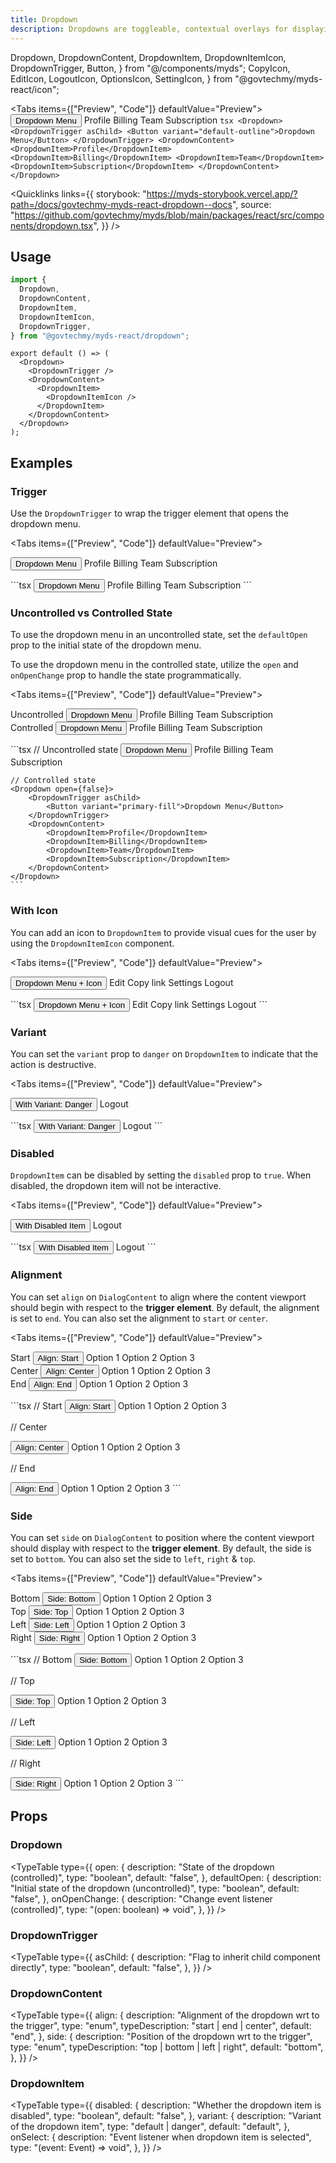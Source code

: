 ```yaml
---
title: Dropdown
description: Dropdowns are toggleable, contextual overlays for displaying lists of links and more.
---
```


  Dropdown,
  DropdownContent,
  DropdownItem,
  DropdownItemIcon,
  DropdownTrigger,
  Button,
} from "@/components/myds";
  CopyIcon,
  EditIcon,
  LogoutIcon,
  OptionsIcon,
  SettingIcon,
} from "@govtechmy/myds-react/icon";

<Tabs items={["Preview", "Code"]} defaultValue="Preview">
  <Tab value="Preview" className="not-prose flex justify-center">
    <Dropdown>
      <DropdownTrigger asChild>
        <Button variant="default-outline">Dropdown Menu</Button>
      </DropdownTrigger>
      <DropdownContent>
        <DropdownItem>Profile</DropdownItem>
        <DropdownItem>Billing</DropdownItem>
        <DropdownItem>Team</DropdownItem>
        <DropdownItem>Subscription</DropdownItem>
      </DropdownContent>
    </Dropdown>
  </Tab>
  <Tab value="Code">
    ```tsx
    <Dropdown>
      <DropdownTrigger asChild>
        <Button variant="default-outline">Dropdown Menu</Button>
      </DropdownTrigger>
      <DropdownContent>
        <DropdownItem>Profile</DropdownItem>
        <DropdownItem>Billing</DropdownItem>
        <DropdownItem>Team</DropdownItem>
        <DropdownItem>Subscription</DropdownItem>
      </DropdownContent>
    </Dropdown>
    ```
  </Tab>
</Tabs>

<Quicklinks
  links={{
    storybook:
      "https://myds-storybook.vercel.app/?path=/docs/govtechmy-myds-react-dropdown--docs",
    source:
      "https://github.com/govtechmy/myds/blob/main/packages/react/src/components/dropdown.tsx",
  }}
/>

## Usage

```ts copy title="Import"
import {
  Dropdown,
  DropdownContent,
  DropdownItem,
  DropdownItemIcon,
  DropdownTrigger,
} from "@govtechmy/myds-react/dropdown";
```

```tsx copy title="Anatomy"
export default () => (
  <Dropdown>
    <DropdownTrigger />
    <DropdownContent>
      <DropdownItem>
        <DropdownItemIcon />
      </DropdownItem>
    </DropdownContent>
  </Dropdown>
);
```

## Examples

### Trigger

Use the `DropdownTrigger` to wrap the trigger element that opens the dropdown menu.

<Tabs items={["Preview", "Code"]} defaultValue="Preview">
  <Tab value="Preview">
    <div className="not-prose flex flex-col items-center gap-3">
    <Dropdown>
      <DropdownTrigger asChild>
        <Button variant="primary-fill">Dropdown Menu</Button>
      </DropdownTrigger>
      <DropdownContent>
        <DropdownItem>Profile</DropdownItem>
        <DropdownItem>Billing</DropdownItem>
        <DropdownItem>Team</DropdownItem>
        <DropdownItem>Subscription</DropdownItem>
      </DropdownContent>
    </Dropdown>
    </div>

  </Tab>
  <Tab value="Code">
    ```tsx
     <Dropdown>
      <DropdownTrigger asChild>
        <Button variant="primary-fill">Dropdown Menu</Button>
      </DropdownTrigger>
      <DropdownContent>
        <DropdownItem>Profile</DropdownItem>
        <DropdownItem>Billing</DropdownItem>
        <DropdownItem>Team</DropdownItem>
        <DropdownItem>Subscription</DropdownItem>
      </DropdownContent>
    </Dropdown>
    ```

  </Tab>
</Tabs>

### Uncontrolled vs Controlled State

To use the dropdown menu in an uncontrolled state, set the `defaultOpen` prop to the initial state of the dropdown menu.

To use the dropdown menu in the controlled state, utilize the `open` and `onOpenChange` prop to handle the state programmatically.

<Tabs items={["Preview", "Code"]} defaultValue="Preview">
  <Tab value="Preview">
    <div className="not-prose flex flex-col gap-3 items-center">
        <div>
            Uncontrolled
             <Dropdown defaultOpen={false}>
                <DropdownTrigger asChild>
                    <Button variant="primary-fill">Dropdown Menu</Button>
                </DropdownTrigger>
                <DropdownContent>
                    <DropdownItem>Profile</DropdownItem>
                    <DropdownItem>Billing</DropdownItem>
                    <DropdownItem>Team</DropdownItem>
                    <DropdownItem>Subscription</DropdownItem>
                </DropdownContent>
            </Dropdown>
        </div>
        <div>
            Controlled
            <Dropdown open={false}>
                <DropdownTrigger asChild>
                    <Button variant="primary-fill">Dropdown Menu</Button>
                </DropdownTrigger>
                <DropdownContent>
                    <DropdownItem>Profile</DropdownItem>
                    <DropdownItem>Billing</DropdownItem>
                    <DropdownItem>Team</DropdownItem>
                    <DropdownItem>Subscription</DropdownItem>
                </DropdownContent>
            </Dropdown>
        </div>
    </div>

  </Tab>
  <Tab value="Code">
    ```tsx
    // Uncontrolled state
    <Dropdown defaultOpen={false}>
        <DropdownTrigger asChild>
            <Button variant="primary-fill">Dropdown Menu</Button>
        </DropdownTrigger>
        <DropdownContent>
            <DropdownItem>Profile</DropdownItem>
            <DropdownItem>Billing</DropdownItem>
            <DropdownItem>Team</DropdownItem>
            <DropdownItem>Subscription</DropdownItem>
        </DropdownContent>
    </Dropdown>

    // Controlled state
    <Dropdown open={false}>
        <DropdownTrigger asChild>
            <Button variant="primary-fill">Dropdown Menu</Button>
        </DropdownTrigger>
        <DropdownContent>
            <DropdownItem>Profile</DropdownItem>
            <DropdownItem>Billing</DropdownItem>
            <DropdownItem>Team</DropdownItem>
            <DropdownItem>Subscription</DropdownItem>
        </DropdownContent>
    </Dropdown>
    ```

  </Tab>
</Tabs>

### With Icon

You can add an icon to `DropdownItem` to provide visual cues for the user by using the `DropdownItemIcon` component.

<Tabs items={["Preview", "Code"]} defaultValue="Preview">
  <Tab value="Preview">
    <div className="not-prose space-y-2 flex flex-col items-center">
        <Dropdown>
            <DropdownTrigger asChild>
                <Button variant="primary-fill">Dropdown Menu + Icon</Button>
            </DropdownTrigger>
            <DropdownContent side="bottom" align="end">
                <DropdownItem>
                <DropdownItemIcon>
                    <EditIcon />
                </DropdownItemIcon>
                Edit
                </DropdownItem>
                <DropdownItem>
                <DropdownItemIcon>
                    <CopyIcon />
                </DropdownItemIcon>
                Copy link
                </DropdownItem>
                <DropdownItem>
                <DropdownItemIcon>
                    <SettingIcon />
                </DropdownItemIcon>
                Settings
                </DropdownItem>
                <DropdownItem variant="danger">
                <DropdownItemIcon>
                    <LogoutIcon />
                </DropdownItemIcon>
                <span className="text-inherit">Logout</span>
                </DropdownItem>
            </DropdownContent>
        </Dropdown>
    </div>

  </Tab>
  <Tab value="Code">
    ```tsx
    <Dropdown>
        <DropdownTrigger asChild>
            <Button variant="primary-fill">Dropdown Menu + Icon</Button>
        </DropdownTrigger>
        <DropdownContent side="bottom" align="end">
            <DropdownItem>
                <DropdownItemIcon>
                    <EditIcon />
                </DropdownItemIcon>
                Edit
            </DropdownItem>
            <DropdownItem>
                <DropdownItemIcon>
                    <CopyIcon />
                </DropdownItemIcon>
                Copy link
            </DropdownItem>
            <DropdownItem>
                <DropdownItemIcon>
                    <SettingIcon />
                </DropdownItemIcon>
                Settings
            </DropdownItem>
            <DropdownItem variant="danger">
                <DropdownItemIcon>
                    <LogoutIcon />
                </DropdownItemIcon>
                Logout
            </DropdownItem>
        </DropdownContent>
    </Dropdown>
    ```

  </Tab>
</Tabs>

### Variant

You can set the `variant` prop to `danger` on `DropdownItem` to indicate that the action is destructive.

<Tabs items={["Preview", "Code"]} defaultValue="Preview">
  <Tab value="Preview">
    <div className="not-prose flex justify-center">
      <Dropdown>
        <DropdownTrigger asChild>
            <Button variant="primary-fill">With Variant: Danger </Button>
        </DropdownTrigger>
        <DropdownContent side="bottom" align="end">
            <DropdownItem variant="danger">
                <DropdownItemIcon>
                    <LogoutIcon />
                </DropdownItemIcon>
                <span className="text-inherit">Logout</span>
            </DropdownItem>
        </DropdownContent>
    </Dropdown>
    </div>

  </Tab>
  <Tab value="Code">
    ```tsx
    <Dropdown>
        <DropdownTrigger asChild>
            <Button variant="primary-fill">With Variant: Danger </Button>
        </DropdownTrigger>
        <DropdownContent side="bottom" align="end">
            <DropdownItem variant="danger">
                <DropdownItemIcon>
                    <LogoutIcon />
                </DropdownItemIcon>
                Logout
            </DropdownItem>
        </DropdownContent>
    </Dropdown>
    ```

  </Tab>
</Tabs>

### Disabled

`DropdownItem` can be disabled by setting the `disabled` prop to `true`. When disabled, the dropdown item will not be interactive.

<Tabs items={["Preview", "Code"]} defaultValue="Preview">
  <Tab value="Preview">
    <div className="not-prose flex justify-center">
    <Dropdown>
        <DropdownTrigger asChild>
            <Button variant="primary-fill">With Disabled Item </Button>
        </DropdownTrigger>
        <DropdownContent>
            <DropdownItem disabled>
                <DropdownItemIcon>
                    <LogoutIcon />
                </DropdownItemIcon>
                <span className="text-inherit">Logout</span>
            </DropdownItem>
        </DropdownContent>
    </Dropdown>
    </div>

  </Tab>
  <Tab value="Code">
    ```tsx
    <Dropdown>
        <DropdownTrigger asChild>
            <Button variant="primary-fill">With Disabled Item </Button>
        </DropdownTrigger>
        <DropdownContent>
            <DropdownItem disabled>
                <DropdownItemIcon>
                    <LogoutIcon />
                </DropdownItemIcon>
                <span className="text-inherit">Logout</span>
            </DropdownItem>
        </DropdownContent>
    </Dropdown>
    ```

  </Tab>
</Tabs>

### Alignment

You can set `align` on `DialogContent` to align where the content viewport should begin with respect to the **trigger element**. By default, the alignment is set to `end`. You can also set the alignment to `start` or `center`.

<Tabs items={["Preview", "Code"]} defaultValue="Preview">
  <Tab value="Preview">
    <div className="not-prose flex justify-center gap-3">
      <div>
        Start
        <Dropdown>
            <DropdownTrigger asChild>
                <Button variant="primary-fill">Align: Start </Button>
            </DropdownTrigger>
            <DropdownContent align="start">
                <DropdownItem>Option 1</DropdownItem>
                <DropdownItem>Option 2</DropdownItem>
                <DropdownItem>Option 3</DropdownItem>
            </DropdownContent>
        </Dropdown>
      </div>
      <div>
        Center
       <Dropdown>
            <DropdownTrigger asChild>
                <Button variant="primary-fill">Align: Center </Button>
            </DropdownTrigger>
            <DropdownContent align="center">
                <DropdownItem>Option 1</DropdownItem>
                <DropdownItem>Option 2</DropdownItem>
                <DropdownItem>Option 3</DropdownItem>
            </DropdownContent>
        </Dropdown>
      </div>
      <div>
        End
       <Dropdown>
            <DropdownTrigger asChild>
                <Button variant="primary-fill">Align: End </Button>
            </DropdownTrigger>
            <DropdownContent align="end">
                <DropdownItem>Option 1</DropdownItem>
                <DropdownItem>Option 2</DropdownItem>
                <DropdownItem>Option 3</DropdownItem>
            </DropdownContent>
        </Dropdown>
      </div>
    </div>

  </Tab>
  <Tab value="Code">
```tsx
// Start
<Dropdown>
    <DropdownTrigger asChild>
        <Button variant="primary-fill">Align: Start </Button>
    </DropdownTrigger>
    <DropdownContent align="start">
        <DropdownItem>Option 1</DropdownItem>
        <DropdownItem>Option 2</DropdownItem>
        <DropdownItem>Option 3</DropdownItem>
    </DropdownContent>
</Dropdown>

// Center

<Dropdown>
  <DropdownTrigger asChild>
    <Button variant="primary-fill">Align: Center </Button>
  </DropdownTrigger>
  <DropdownContent align="center">
    <DropdownItem>Option 1</DropdownItem>
    <DropdownItem>Option 2</DropdownItem>
    <DropdownItem>Option 3</DropdownItem>
  </DropdownContent>
</Dropdown>

// End

<Dropdown>
  <DropdownTrigger asChild>
    <Button variant="primary-fill">Align: End </Button>
  </DropdownTrigger>
  <DropdownContent align="end">
    <DropdownItem>Option 1</DropdownItem>
    <DropdownItem>Option 2</DropdownItem>
    <DropdownItem>Option 3</DropdownItem>
  </DropdownContent>
</Dropdown>
```

  </Tab>
</Tabs>

### Side

You can set `side` on `DialogContent` to position where the content viewport should display with respect to the **trigger element**. By default, the side is set to `bottom`. You can also set the side to `left`, `right` & `top`.

<Tabs items={["Preview", "Code"]} defaultValue="Preview">
  <Tab value="Preview">
    <div className="not-prose flex justify-center gap-3">
      <div>
        Bottom
        <Dropdown>
            <DropdownTrigger asChild>
                <Button variant="primary-fill">Side: Bottom </Button>
            </DropdownTrigger>
            <DropdownContent side="bottom">
                <DropdownItem>Option 1</DropdownItem>
                <DropdownItem>Option 2</DropdownItem>
                <DropdownItem>Option 3</DropdownItem>
            </DropdownContent>
        </Dropdown>
      </div>
      <div>
        Top
       <Dropdown>
            <DropdownTrigger asChild>
                <Button variant="primary-fill">Side: Top </Button>
            </DropdownTrigger>
            <DropdownContent side="top">
                <DropdownItem>Option 1</DropdownItem>
                <DropdownItem>Option 2</DropdownItem>
                <DropdownItem>Option 3</DropdownItem>
            </DropdownContent>
        </Dropdown>
      </div>
      <div>
        Left
       <Dropdown>
            <DropdownTrigger asChild>
                <Button variant="primary-fill">Side: Left </Button>
            </DropdownTrigger>
            <DropdownContent side="left">
                <DropdownItem>Option 1</DropdownItem>
                <DropdownItem>Option 2</DropdownItem>
                <DropdownItem>Option 3</DropdownItem>
            </DropdownContent>
        </Dropdown>
      </div>
      <div>
        Right
       <Dropdown>
            <DropdownTrigger asChild>
                <Button variant="primary-fill">Side: Right </Button>
            </DropdownTrigger>
            <DropdownContent side="right">
                <DropdownItem>Option 1</DropdownItem>
                <DropdownItem>Option 2</DropdownItem>
                <DropdownItem>Option 3</DropdownItem>
            </DropdownContent>
        </Dropdown>
      </div>
    </div>

  </Tab>
  <Tab value="Code">
```tsx
// Bottom
 <Dropdown>
    <DropdownTrigger asChild>
        <Button variant="primary-fill">Side: Bottom </Button>
    </DropdownTrigger>
    <DropdownContent side="bottom">
        <DropdownItem>Option 1</DropdownItem>
        <DropdownItem>Option 2</DropdownItem>
        <DropdownItem>Option 3</DropdownItem>
    </DropdownContent>
</Dropdown>

// Top

<Dropdown>
  <DropdownTrigger asChild>
    <Button variant="primary-fill">Side: Top </Button>
  </DropdownTrigger>
  <DropdownContent side="top">
    <DropdownItem>Option 1</DropdownItem>
    <DropdownItem>Option 2</DropdownItem>
    <DropdownItem>Option 3</DropdownItem>
  </DropdownContent>
</Dropdown>

// Left

<Dropdown>
  <DropdownTrigger asChild>
    <Button variant="primary-fill">Side: Left </Button>
  </DropdownTrigger>
  <DropdownContent side="left">
    <DropdownItem>Option 1</DropdownItem>
    <DropdownItem>Option 2</DropdownItem>
    <DropdownItem>Option 3</DropdownItem>
  </DropdownContent>
</Dropdown>

// Right

<Dropdown>
  <DropdownTrigger asChild>
    <Button variant="primary-fill">Side: Right </Button>
  </DropdownTrigger>
  <DropdownContent side="right">
    <DropdownItem>Option 1</DropdownItem>
    <DropdownItem>Option 2</DropdownItem>
    <DropdownItem>Option 3</DropdownItem>
  </DropdownContent>
</Dropdown>
```

  </Tab>
</Tabs>

## Props

### Dropdown

<TypeTable
  type={{
    open: {
      description: "State of the dropdown (controlled)",
      type: "boolean",
      default: "false",
    },
    defaultOpen: {
      description: "Initial state of the dropdown (uncontrolled)",
      type: "boolean",
      default: "false",
    },
    onOpenChange: {
      description: "Change event listener (controlled)",
      type: "(open: boolean) => void",
    },
  }}
/>

### DropdownTrigger

<TypeTable
  type={{
    asChild: {
      description: "Flag to inherit child component directly",
      type: "boolean",
      default: "false",
    },
  }}
/>

### DropdownContent

<TypeTable
  type={{
    align: {
      description: "Alignment of the dropdown wrt to the trigger",
      type: "enum",
      typeDescription: "start | end | center",
      default: "end",
    },
    side: {
      description: "Position of the dropdown wrt to the trigger",
      type: "enum",
      typeDescription: "top | bottom | left | right",
      default: "bottom",
    },
  }}
/>

### DropdownItem

<TypeTable
  type={{
    disabled: {
      description: "Whether the dropdown item is disabled",
      type: "boolean",
      default: "false",
    },
    variant: {
      description: "Variant of the dropdown item",
      type: "default | danger",
      default: "default",
    },
    onSelect: {
      description: "Event listener when dropdown item is selected",
      type: "(event: Event) => void",
    },
  }}
/>
